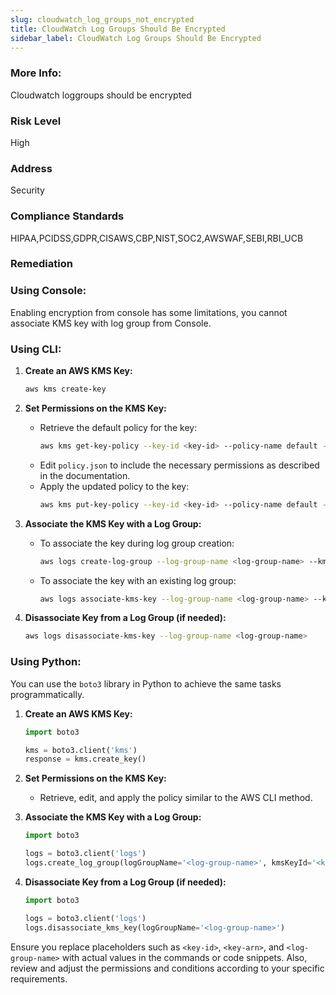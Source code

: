 ```yaml
---
slug: cloudwatch_log_groups_not_encrypted
title: CloudWatch Log Groups Should Be Encrypted
sidebar_label: CloudWatch Log Groups Should Be Encrypted
---
```


### More Info:

Cloudwatch loggroups should be encrypted

### Risk Level

High

### Address

Security

### Compliance Standards

HIPAA,PCIDSS,GDPR,CISAWS,CBP,NIST,SOC2,AWSWAF,SEBI,RBI_UCB

### Remediation

### Using Console:

Enabling encryption from console has some limitations, you cannot associate KMS key with log group from Console.

### Using CLI:

1. **Create an AWS KMS Key:**
   ```bash
   aws kms create-key
   ```

2. **Set Permissions on the KMS Key:**
   - Retrieve the default policy for the key:
     ```bash
     aws kms get-key-policy --key-id <key-id> --policy-name default --output text > ./policy.json
     ```
   - Edit `policy.json` to include the necessary permissions as described in the documentation.
   - Apply the updated policy to the key:
     ```bash
     aws kms put-key-policy --key-id <key-id> --policy-name default --policy file://policy.json
     ```

3. **Associate the KMS Key with a Log Group:**
   - To associate the key during log group creation:
     ```bash
     aws logs create-log-group --log-group-name <log-group-name> --kms-key-id <key-arn>
     ```
   - To associate the key with an existing log group:
     ```bash
     aws logs associate-kms-key --log-group-name <log-group-name> --kms-key-id <key-arn>
     ```

4. **Disassociate Key from a Log Group (if needed):**
   ```bash
   aws logs disassociate-kms-key --log-group-name <log-group-name>
   ```

### Using Python:

You can use the `boto3` library in Python to achieve the same tasks programmatically.

1. **Create an AWS KMS Key:**
   ```python
   import boto3

   kms = boto3.client('kms')
   response = kms.create_key()
   ```

2. **Set Permissions on the KMS Key:**
   - Retrieve, edit, and apply the policy similar to the AWS CLI method.

3. **Associate the KMS Key with a Log Group:**
   ```python
   import boto3

   logs = boto3.client('logs')
   logs.create_log_group(logGroupName='<log-group-name>', kmsKeyId='<key-arn>')
   ```

4. **Disassociate Key from a Log Group (if needed):**
   ```python
   import boto3

   logs = boto3.client('logs')
   logs.disassociate_kms_key(logGroupName='<log-group-name>')
   ```

Ensure you replace placeholders such as `<key-id>`, `<key-arn>`, and `<log-group-name>` with actual values in the commands or code snippets. Also, review and adjust the permissions and conditions according to your specific requirements.